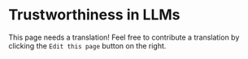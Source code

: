 # Trustworthiness in LLMs

This page needs a translation! Feel free to contribute a translation by clicking the `Edit this page` button on the right.